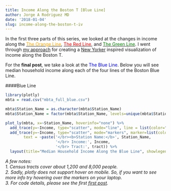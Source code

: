 ```yaml
---
title: Income Along the Boston T [Blue Line]
author: Jorge A Rodriguez MD
date: '2018-01-04'
slug: income-along-the-boston-t-iv
---
```


In the first three parts of this series, we looked at the changes in income along the [<span style="color:orange">The Orange Line</span>](http://translatedmedicine.com/post/income-along-the-boston-t/), [<span style="color:red">The Red Line</span>](http://translatedmedicine.com/post/income-along-the-boston-t-ii/), and [<span style="color:green">The Green Line</span>](http://translatedmedicine.com/post/income-along-the-boston-t-iii/). I went through [my approach](http://translatedmedicine.com/post/income-along-the-boston-t/) for creating a [New Yorker](https://projects.newyorker.com/story/subway/) inspired visualization of income along the Boston T. 

For the **final post**, we take a look at the <span style="color:blue">The Blue Line</span>. Below you will see median household income along each of the four lines of the Boston Blue Line.

####Blue Line
```r
library(plotly)
mbta = read.csv("mbta_full_blue.csv")
```

```r
mbta$Station_Name = as.character(mbta$Station_Name)
mbta$Station_Name = factor(mbta$Station_Name, levels=unique(mbta$Station_Name))

plot_ly(mbta, x=~Station_Name, hoverinfo="none") %>%
  add_trace(y=~Income, type="scatter", mode="line", line = list(color="blue", width=6)) %>%
  add_trace(y=~Income, type="scatter", mode="markers", marker=list(color="black", size=8), hoverinfo= 'text',
        text = ~paste('</br><b>Station Name:</b>', Station_Name,
                      '</br> Income:', Income,
                      '</br> Tract:', tract)) %>%
  layout(title="Median Household Income Along the Blue Line", showlegend=FALSE, xaxis=list(title="", tickangle=-90), yaxis=list(title="", range=c(0, 200000)), margin=list(b=160))
```




*A few notes: *   
*1. Census tracts cover about 1,200 and 8,000 people.*  
*2. Sadly, plotly does not support hover on mobile. So, if you want to see more info try hovering over the markers on your laptop.*  
*3. For code details, please see the first [first post](http://translatedmedicine.com/post/income-along-the-boston-t/).*  


